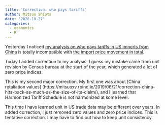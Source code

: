```yaml
---
title: 'Correction: who pays tariffs'
author: Mitsuo Shiota
date: '2020-10-27'
categories:
  - economics
  - R
---
```


Yesterday I noticed [my analysis on who pays tariffs in US imports from China](https://github.com/mitsuoxv/us-tariffs-on-china/blob/master/Who-pays.md) is totally incompatible with [the import price movement in total](https://fred.stlouisfed.org/series/CHNTOT).

Today I added correction to my analysis. I guess my mistake came from unit revision by Census bureau at the start of the year, which generated a lot of zero price indices.

This is my second major correction. My first one was about [China retaliation values] (https://mitsuoxv.rbind.io/2019/06/21/correction-china-hits-back-as-much-as-the-size-of-its-claim/), and I learned that Harmonized Tariff Schedule is not harmonized at some level.

This time I have learned unit in US trade data may be different over years. In added correction, I just removed zero values and zero price indices. This is tentative correction. I may have to find out how to keep unit consistency.

